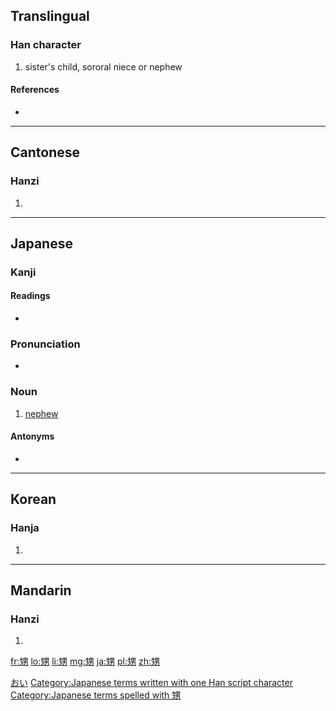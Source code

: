 ==Translingual==

===Han character===
{{Han char|rn=100|rad=生|as=07|sn=12|four=2612<sub>7</sub>|canj=竹一田大尸 (HMWKS)}}

# sister's child, sororal niece or nephew

====References====
* {{Han ref|kx=0755.140|dkj=21689|dj=1165.110|hdz=42578.050|uh=7525|ud=29989|bh=B563|bd=46435}}

----

==Cantonese==

===Hanzi===
{{yue-hanzi|jyut=|y=saang1}}

# {{defn|lang=yue|sort=生07}}

----

==Japanese==

===Kanji===
{{ja-kanji|grade=|rs=生07}}

====Readings====
* {{ja-readings|on=[[せい]] (sei), [[しょう]] (shō)|kun=[[おい]] (oi), [[むこ]] (muko)}}

===Pronunciation===
* {{audio|Ja-oi-nephew.ogg|Audio}}

===Noun===
{{ja-noun|k|hira=おい|rom=oi}} 

# [[nephew]]

====Antonyms====
* {{l|ja|姪|tr=めい, ''mei''}}

[[Category:1000 Japanese basic words|おい]]
[[Category:Japanese terms written with one Han script character]]
[[Category:Japanese terms spelled with 甥]]

----

==Korean==

===Hanja===
{{ko-hanja|hangeul=생|eumhun=생질|rv=saeng|mr=saeng|y=sayng}}

# {{defn|lang=ko|sort=生07}}

----

==Mandarin==

===Hanzi===
{{cmn-hanzi|pin=[[shēng]] ([[sheng1]])|wg=sheng<sup>1</sup>}}

# {{defn|lang=cmn|sort=生07}}

[[fr:甥]]
[[lo:甥]]
[[li:甥]]
[[mg:甥]]
[[ja:甥]]
[[pl:甥]]
[[zh:甥]]
